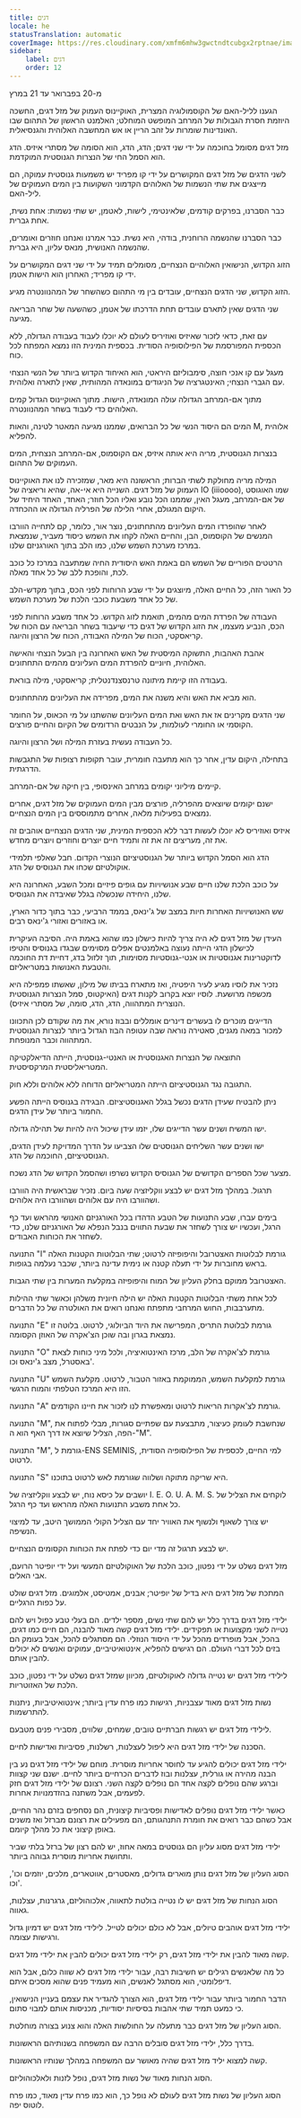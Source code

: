 ```yaml
---
title: דגים
locale: he
statusTranslation: automatic
coverImage: https://res.cloudinary.com/xmfm6mhw3gwctndtcubgx2rptnae/image/upload/v1741354450/small_cover_tratado_esoterico_de_astrologia_hermetica_6210a35442.webp
sidebar:
    label: דגים
    order: 12
---
```

מ-20 בפברואר עד 21 במרץ

הגענו לליל-האם של הקוסמולוגיה המצרית, האוקיינוס העמוק של מזל דגים, החשכה היוזמת חסרת הגבולות של המרחב המופשט המוחלט; האלמנט הראשון של התהום שבו האונדינות שומרות על זהב הריין או אש המחשבה האלוהית והגנסיאלית.

מזל דגים מסומל בחוכמה על ידי שני דגים; הדג, הדג, הוא הסומה של מסתרי איזיס. הדג הוא הסמל החי של הנצרות הגנוסטית המוקדמת.

לשני הדגים של מזל דגים המקושרים על ידי קו מפריד יש משמעות גנוסטית עמוקה, הם מייצגים את שתי הנשמות של האלוהים הקדמוני השקועות בין המים העמוקים של ליל-האם.

כבר הסברנו, בפרקים קודמים, שלאינטימי, לישות, לאטמן, יש שתי נשמות: אחת נשית, אחת גברית.

כבר הסברנו שהנשמה הרוחנית, בודהי, היא נשית. כבר אמרנו ואנחנו חוזרים ואומרים, שהנשמה האנושית, מנאס עליון, היא גברית.

הזוג הקדוש, הנישואין האלוהיים הנצחיים, מסומלים תמיד על ידי שני דגים המקושרים על ידי קו מפריד; האחרון הוא הישות אטמן.

הזוג הקדוש, שני הדגים הנצחיים, עובדים בין מי התהום כשהשחר של המהנוונטרה מגיע.

שני הדגים שאין לתארם עובדים תחת הדרכתו של אטמן, כשהשעה של שחר הבריאה מגיעה.

עם זאת, כדאי לזכור שאיזיס ואוזיריס לעולם לא יוכלו לעבוד בעבודה הגדולה, ללא הכספית המפורסמת של הפילוסופיה הסודית. בכספית המינית הזו נמצא המפתח לכל כוח.

מעגל עם קו אנכי חוצה, סימבוליזם היראטי, הוא האיחוד הקדוש ביותר של הנשי הנצחי עם הגברי הנצחי; האינטגרציה של הניגודים במונאדה המהותית, שאין לתארה ואלוהית.

מתוך אם-המרחב הגדולה עולה המונאדה, הישות. מתוך האוקיינוס הגדול קמים האלוהים כדי לעבוד בשחר המהנוונטרה.

המים הם היסוד הנשי של כל הברואים, שממנו מגיעה המאטר לטינה, והאות M, אלוהית להפליא.

בנצרות הגנוסטית, מריה היא אותה איזיס, אם הקוסמוס, אם-המרחב הנצחית, המים העמוקים של התהום.

המילה מריה מחולקת לשתי הברות; הראשונה היא מאר, שמזכירה לנו את האוקיינוס העמוק של מזל דגים. השנייה היא אי-אה, שהיא וריאציה של IO (iiioooo), שמו האוגוסט של אם-המרחב, מעגל האין, שממנו הכל נובע ואליו הכל חוזר; האחד, האחד היחיד של היקום המגולם, אחרי הלילה של הפרליה הגדולה או ההכחדה.

לאחר שהופרדו המים העליונים מהתחתונים, נוצר אור, כלומר, קם לתחייה הוורבו המנשים של הקוסמוס, הבן, והחיים האלה לקחו את השמש כיסוד מעביר, שנמצאת במרכז מערכת השמש שלנו, כמו הלב בתוך האורגניזם שלנו.

הרטטים הפוריים של השמש הם באמת האש היסודית החיה שמתעבה במרכז כל כוכב לכת, והופכת ללב של כל אחד מאלה.

כל האור הזה, כל החיים האלה, מיוצגים על ידי שבע הרוחות לפני הכס, בתוך מקדש-הלב של כל אחד משבעת כוכבי הלכת של מערכת השמש.

העבודה של הפרדת המים מהמים, תואמת לזוג הקדוש. כל אחד משבע הרוחות לפני הכס, הנביע מעצמו, את הזוג הקדוש של דגים כדי שיעבוד בשחר הבריאה עם הכוח של קריאסקטי, הכוח של המילה האבודה, הכוח של הרצון והיוגה.

אהבת האהבות, התשוקה המיסטית של האש האחרונה בין הבעל הנצחי והאישה האלוהית, חיוניים להפרדת המים העליונים מהמים התחתונים.

בעבודה הזו קיימת מיתונה טרנסצנדנטלית; קריאסקטי, מילה בוראת.

הוא מביא את האש והיא משנה את המים, מפרידה את העליונים מהתחתונים.

שני הדגים מקרינים אז את האש ואת המים העליונים שהשתנו על מי הכאוס, על החומר הקוסמי או החומרי לעולמות, על הנבטים הרדומים של הקיום והחיים פורצים.

כל העבודה נעשית בעזרת המילה ושל הרצון והיוגה.

בתחילה, היקום עדין, אחר כך הוא מתעבה חומרית, עובר תקופות רצופות של התגבשות הדרגתית.

קיימים מיליוני יקומים במרחב האינסופי, בין חיקה של אם-המרחב.

ישנם יקומים שיוצאים מהפרליה, פורצים מבין המים העמוקים של מזל דגים, אחרים נמצאים בפעילות מלאה, אחרים מתמוססים בין המים הנצחיים.

איזיס ואוזיריס לא יוכלו לעשות דבר ללא הכספית המינית, שני הדגים הנצחיים אוהבים זה את זה, מעריצים זה את זה ותמיד חיים יוצרים וחוזרים ויוצרים מחדש.

הדג הוא הסמל הקדוש ביותר של הגנוסטיציזם הנוצרי הקדום. חבל שאלפי תלמידי אוקולטיזם שכחו את הגנוסיס של הדג.

על כוכב הלכת שלנו חיים שבע אנושיויות עם גופים פיזיים ומכל השבע, האחרונה היא שלנו, היחידה שנכשלה בגלל שאיבדה את הגנוסיס.

שש האנושיויות האחרות חיות במצב של ג'ינאס, בממד הרביעי, כבר בתוך כדור הארץ, או באזורים ואזורי ג'ינאס רבים.

העידן של מזל דגים לא היה צריך להיות כישלון כמו שהוא באמת היה. הסיבה העיקרית לכישלון הדגי הייתה נעוצה באלמנטים אפלים מסוימים שבגדו בגנוסיס והטיפו לדוקטרינות אגנוסטיות או אנטי-גנוסטיות מסוימות, תוך זלזול בדג, דחיית דת החוכמה והטבעת האנושות במטריאליזם.

נזכיר את לוסיו מגיע לעיר היפטיה, ואז מתארח בביתו של מילון, שאשתו פמפילה היא מכשפה מרושעת. לוסיו יוצא בקרוב לקנות דגים (האיקטוס, סמל הנצרות הגנוסטית הנוצרית המתהווה, הדג, הדג, סומה, של מסתרי איזיס).

הדייגים מוכרים לו בעשרים דינרים אומללים ובבוז נורא, את מה שקודם לכן התכוונו למכור במאה מגנים, סאטירה נוראה שבה עטופה הבוז הגדול ביותר לנצרות הגנוסטית המתהווה וכבר המנופחת.

התוצאה של הנצרות האגנוסטית או האנטי-גנוסטית, הייתה הדיאלקטיקה המטריאליסטית המרקסיסטית.

התגובה נגד הגנוסטיציזם הייתה המטריאליזם הדוחה ללא אלוהים וללא חוק.

ניתן להבטיח שעידן הדגים נכשל בגלל האגנוסטיציזם. הבגידה בגנוסיס הייתה הפשע החמור ביותר של עידן הדגים.

ישו המשיח ושנים עשר הדייגים שלו, יזמו עידן שיכול היה להיות של תהילה גדולה.

ישו ושנים עשר השליחים הגנוסטים שלו הצביעו על הדרך המדויקת לעידן הדגים, הגנוסטיציזם, החוכמה של הדג.

מצער שכל הספרים הקדושים של הגנוסיס הקדוש נשרפו ושהסמל הקדוש של הדג נשכח.

תרגול. במהלך מזל דגים יש לבצע ווקליזציה שעה ביום. נזכיר שבראשית היה הוורבו ושהוורבו היה עם אלוהים ושהוורבו היה אלוהים.

בימים עברו, שבע התנועות של הטבע הדהדו בכל האורגניזם האנושי מהראש ועד כף הרגל, ועכשיו יש צורך לשחזר את שבעת התווים בנבל הנפלא של האורגניזם שלנו, כדי לשחזר את הכוחות האבודים.

התנועה "I" גורמת לבלוטות האצטרובל והיפופיזה לרטוט; שתי הבלוטות הקטנות האלה בראש מחוברות על ידי תעלה קטנה או נימית עדינה ביותר, שכבר נעלמה בגופות.

האצטרובל ממוקם בחלק העליון של המוח והיפופיזה במקלעת המערות בין שתי הגבות.

לכל אחת משתי הבלוטות הקטנות האלה יש הילה חיונית משלהן וכאשר שתי ההילות מתערבבות, החוש המרחבי מתפתח ואנחנו רואים את האולטרה של כל הדברים.

התנועה "E" גורמת לבלוטת התריס, המפרישה את היוד הביולוגי, לרטוט. בלוטה זו נמצאת בגרון ובה שוכן הצ'אקרה של האוזן הקסומה.

התנועה "O" גורמת לצ'אקרה של הלב, מרכז האינטואיציה, ולכל מיני כוחות לצאת באסטרל, מצב ג'ינאס וכו'.

התנועה "U" גורמת למקלעת השמש, הממוקמת באזור הטבור, לרטוט. מקלעת השמש הזו היא המרכז הטלפתי והמוח הרגשי.

התנועה "A" גורמת לצ'אקרות הריאות לרטוט ומאפשרת לנו לזכור את חיינו הקודמים.

התנועה "M", שנחשבת לעומק כעיצור, מתבצעת עם שפתיים סגורות, מבלי לפתוח את הפה, הצליל שיוצא אז דרך האף הוא ה-"M".

התנועה "M", גורמת ל-ENS SEMINIS, למי החיים, לכספית של הפילוסופיה הסודית, לרטוט.

התנועה "S" היא שריקה מתוקה ושלווה שגורמת לאש לרטוט בתוכנו.

יושבים על כיסא נוח, יש לבצע ווקליזציה של I. E. O. U. A. M. S. לוקחים את הצליל של כל אחת משבע התנועות האלה מהראש ועד כף הרגל.

יש צורך לשאוף ולנשוף את האוויר יחד עם הצליל הקולי הממושך היטב, עד למיצוי הנשיפה.

יש לבצע תרגול זה מדי יום כדי לפתח את הכוחות הקסומים הנצחיים.

מזל דגים נשלט על ידי נפטון, כוכב הלכת של האוקולטיזם המעשי ועל ידי יופיטר הרועם, אבי האלים.

המתכת של מזל דגים היא בדיל של יופיטר; אבנים, אמטיסט, אלמוגים. מזל דגים שולט על כפות הרגליים.

ילידי מזל דגים בדרך כלל יש להם שתי נשים, מספר ילדים. הם בעלי טבע כפול ויש להם נטייה לשני מקצועות או תפקידים. ילידי מזל דגים קשה מאוד להבנה, הם חיים כמו דגים, בהכל, אבל מופרדים מהכל על ידי היסוד הנוזלי. הם מסתגלים להכל, אבל בעומק הם בזים לכל דברי העולם. הם רגישים להפליא, אינטואיטיביים, עמוקים ואנשים לא יכולים להבין אותם.

לילידי מזל דגים יש נטייה גדולה לאוקולטיזם, מכיוון שמזל דגים נשלט על ידי נפטון, כוכב הלכת של האזוטריות.

נשות מזל דגים מאוד עצבניות, רגישות כמו פרח עדין ביותר; אינטואיטיביות, ניתנות להתרשמות.

לילידי מזל דגים יש רגשות חברתיים טובים, שמחים, שלווים, מסבירי פנים מטבעם.

הסכנה של ילידי מזל דגים היא ליפול לעצלנות, רשלנות, פסיביות ואדישות לחיים.

ילידי מזל דגים יכולים להגיע עד לחוסר אחריות מוסרית. מוחם של ילידי מזל דגים נע בין הבנה מהירה או גורלית, עצלנות ובוז לדברים הכרחיים ביותר לחיים. ישנם שני קצוות וברגע שהם נופלים לקצה אחד הם נופלים לקצה השני. רצונם של ילידי מזל דגים חזק לפעמים, אבל משתנה בהזדמנויות אחרות.

כאשר ילידי מזל דגים נופלים לאדישות ופסיביות קיצונית, הם נסחפים בזרם נהר החיים, אבל כשהם כבר רואים את חומרת התנהגותם, הם מפעילים את רצונם מברזל ואז משנים באופן קיצוני את כל מהלך קיומם.

ילידי מזל דגים מסוג עליון הם גנוסטים במאה אחוז, יש להם רצון של ברזל בלתי שביר ותחושת אחריות מוסרית גבוהה ביותר.

הסוג העליון של מזל דגים נותן מוארים גדולים, מאסטרים, אווטארים, מלכים, יוזמים וכו', וכו'.

הסוג הנחות של מזל דגים יש לו נטייה בולטת לתאווה, אלכוהוליזם, גרגרנות, עצלנות, גאווה.

ילידי מזל דגים אוהבים טיולים, אבל לא כולם יכולים לטייל. לילידי מזל דגים יש דמיון גדול ורגישות עצומה.

קשה מאוד להבין את ילידי מזל דגים, רק ילידי מזל דגים יכולים להבין את ילידי מזל דגים.

כל מה שלאנשים רגילים יש חשיבות רבה, עבור ילידי מזל דגים לא שווה כלום, אבל הוא דיפלומטי, הוא מסתגל לאנשים, הוא מעמיד פנים שהוא מסכים איתם.

הדבר החמור ביותר עבור ילידי מזל דגים, הוא הצורך להגדיר את עצמם בעניין הנישואין, כי כמעט תמיד שתי אהבות בסיסיות יסודיות, מכניסות אותם למבוי סתום.

הסוג העליון של מזל דגים כבר מתעלה על החולשות האלה והוא צנוע בצורה מוחלטת.

בדרך כלל, ילידי מזל דגים סובלים הרבה עם המשפחה בשנותיהם הראשונות.

קשה למצוא יליד מזל דגים שהיה מאושר עם המשפחה במהלך שנותיו הראשונות.

הסוג הנחות מאוד של נשות מזל דגים, נופל לזנות ולאלכוהוליזם.

הסוג העליון של נשות מזל דגים לעולם לא נופל כך, הוא כמו פרח עדין מאוד, כמו פרח לוטוס יפה.
